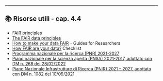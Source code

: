 ----

::: {.callout-tip icon=false}
## 📚 Risorse utili - cap. 4.4
- [FAIR principles](https://www.go-fair.org/fair-principles/)
- [The FAIR data principles](https://force11.org/info/the-fair-data-principles/)
- [How to make your data FAIR](https://www.openaire.eu/how-to-make-your-data-fair) – Guides for Researchers
- [How FAIR are your data?](https://zenodo.org/record/5111307#.YlQ_JNNByUl) Checklist
- [Programma nazionale per la ricerca (PNR) 2021-2027](https://www.mur.gov.it/sites/default/files/2021-05/PNR2021-2027.pdf)
- [Piano nazionale per la scienza aperta (PNSA) 2021-2017, adottato con DM n. 268 del 28/02/2022](https://www.mur.gov.it/sites/default/files/2022-06/Piano_Nazionale_per_la_Scienza_Aperta.pdf)
- [Piano Nazionale Infrastrutture di Ricerca (PNIR) 2021 – 2027, adottato con DM n.
1082 del 10/09/2021](https://www.mur.gov.it/it/atti-e-normativa/decreto-ministeriale-n1082-del-10-09-2021)
:::
